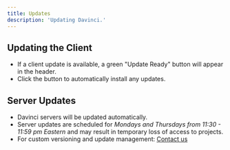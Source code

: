 ```yaml
---
title: Updates
description: 'Updating Davinci.'
---
```


## Updating the Client
- If a client update is available, a green "Update Ready" button will appear in the header.
- Click the button to automatically install any updates.

## Server Updates
- Davinci servers will be updated automatically.
- Server updates are scheduled for *Mondays and Thursdays from 11:30 - 11:59 pm Eastern* and may result in temporary loss of access to projects.
- For custom versioning and update management: [Contact us](https://www.celedonsolutions.com/contact)

